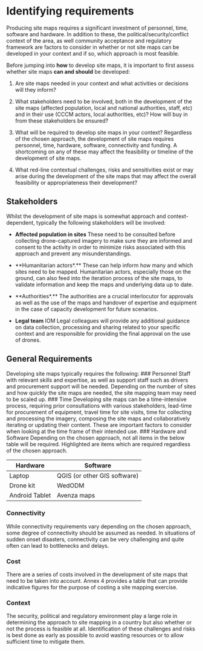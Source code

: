 # Identifying requirements
Producing site maps requires a significant investment of personnel, time, software and hardware. In addition to these, the political/security/conflict context of the area, as well community acceptance and regulatory framework are factors to consider in whether or not site maps can be developed in your context and if so, which approach is most feasible.

Before jumping into **how** to develop site maps, it is important to first assess whether site maps **can and should** be developed:

1. Are site maps needed in your context and what activities or decisions will they inform?

2. What stakeholders need to be involved, both in the development of the site maps (affected population, local and national authorities, staff, etc) and in their use (CCCM actors, local authorities, etc)? How will buy in from these stakeholders be ensured?

4. What will be required to develop site maps in your context? Regardless of the chosen approach, the development of site maps requires personnel, time, hardware, software, connectivity and funding. A shortcoming on any of these may affect the feasibility or timeline of the development of site maps.

5. What red-line contextual challenges, risks and sensitivities exist or may arise during the development of the site maps that may affect the overall feasibility or appropriateness their development?

## Stakeholders
Whilst the development of site maps is somewhat approach and context-dependent, typically the following stakeholders will be involved:

- **Affected population in sites** These need to be consulted before collecting drone-captured imagery to make sure they are informed and consent to the activity in order to minimize risks associated with this approach and prevent any misunderstandings.

- **Humanitarian actors*.** These can help inform how many and which sites need to be mapped. Humanitarian actors, especially those on the ground, can also feed into the iteration process of the site maps, to validate information and keep the maps and underlying data up to date. 

- **Authorities*.** The authorities are a crucial interlocutor for approvals as well as the use of the maps and handover of expertise and equipment in the case of capacity development for future scenarios.

- **Legal team** IOM Legal colleagues will provide any additional guidance on data collection, processing and sharing related to your specific context and are responsible for providing the final approval on the use of drones. 

## General Requirements
Developing site maps typically requires the following:
### Personnel
Staff with relevant skills and expertise, as well as support staff such as drivers and procurement support will be needed. Depending on the number of sites and how quickly the site maps are needed, the site mapping team may need to be scaled up. 
### Time
Developing site maps can be a time-intensive process, requiring prior consultations with various stakeholders, lead-time for procurement of equipment, travel time for site visits, time for collecting and processing the imagery, composing the site maps and collaboratively iterating or updating their content. These are important factors to consider when looking at the time frame of their intended use.
### Hardware and Software
Depending on the chosen approach, not all items in the below table will be required. Highlighted are items which are required regardless of the chosen approach. 

|Hardware|Software|
| ---- | ------- |
|Laptop|QGIS (or other GIS software)|
|Drone kit| WedODM |
|Android Tablet|Avenza maps|

### Connectivity
While connectivity requirements vary depending on the chosen approach, some degree of connectivity should be assumed as needed. In situations of sudden onset disasters, connectivity can be very challenging and quite often can lead to bottlenecks and delays.

### Cost
There are a series of costs involved in the development of site maps that need to be taken into account. Annex 4 provides a table that can provide indicative figures for the purpose of costing a site mapping exercise. 

### Context
The security, political and regulatory environment play a large role in determining the approach to site mapping in a country but also whether or not the process is feasible at all. Identification of these challenges and risks is best done as early as possible to avoid wasting resources or to allow sufficient time to mitigate them.